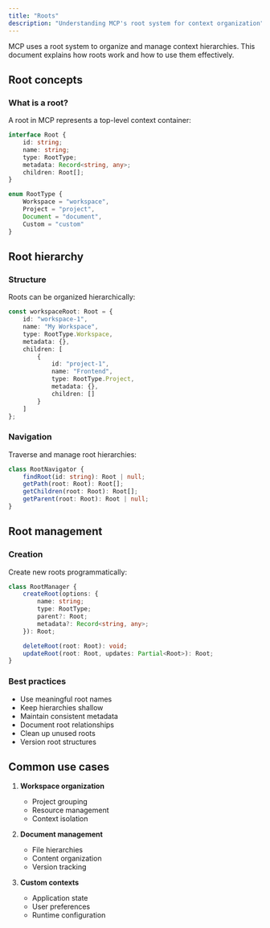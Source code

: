 ```yaml
---
title: "Roots"
description: "Understanding MCP's root system for context organization"
---
```


MCP uses a root system to organize and manage context hierarchies. This document explains how roots work and how to use them effectively.

## Root concepts

### What is a root?

A root in MCP represents a top-level context container:

```typescript
interface Root {
    id: string;
    name: string;
    type: RootType;
    metadata: Record<string, any>;
    children: Root[];
}

enum RootType {
    Workspace = "workspace",
    Project = "project",
    Document = "document",
    Custom = "custom"
}
```

## Root hierarchy

### Structure

Roots can be organized hierarchically:

```typescript
const workspaceRoot: Root = {
    id: "workspace-1",
    name: "My Workspace",
    type: RootType.Workspace,
    metadata: {},
    children: [
        {
            id: "project-1",
            name: "Frontend",
            type: RootType.Project,
            metadata: {},
            children: []
        }
    ]
};
```

### Navigation

Traverse and manage root hierarchies:

```typescript
class RootNavigator {
    findRoot(id: string): Root | null;
    getPath(root: Root): Root[];
    getChildren(root: Root): Root[];
    getParent(root: Root): Root | null;
}
```

## Root management

### Creation

Create new roots programmatically:

```typescript
class RootManager {
    createRoot(options: {
        name: string;
        type: RootType;
        parent?: Root;
        metadata?: Record<string, any>;
    }): Root;

    deleteRoot(root: Root): void;
    updateRoot(root: Root, updates: Partial<Root>): Root;
}
```

### Best practices

- Use meaningful root names
- Keep hierarchies shallow
- Maintain consistent metadata
- Document root relationships
- Clean up unused roots
- Version root structures

## Common use cases

1. **Workspace organization**
   - Project grouping
   - Resource management
   - Context isolation

2. **Document management**
   - File hierarchies
   - Content organization
   - Version tracking

3. **Custom contexts**
   - Application state
   - User preferences
   - Runtime configuration 